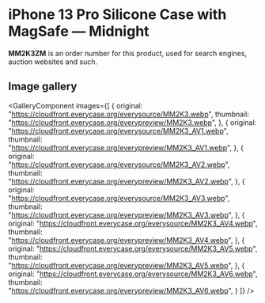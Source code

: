 
# iPhone 13 Pro Silicone Case with MagSafe — Midnight

<Callout type='info' emoji='👉🏻'>**MM2K3ZM** is an order number for this product, used for search engines, auction websites and such.</Callout>

## Image gallery

<GalleryComponent
    images={[
      {
        original: "https://cloudfront.everycase.org/everysource/MM2K3.webp",
        thumbnail: "https://cloudfront.everycase.org/everypreview/MM2K3.webp",
      },
      {
        original: "https://cloudfront.everycase.org/everysource/MM2K3_AV1.webp",
        thumbnail: "https://cloudfront.everycase.org/everypreview/MM2K3_AV1.webp",
      },
      {
        original: "https://cloudfront.everycase.org/everysource/MM2K3_AV2.webp",
        thumbnail: "https://cloudfront.everycase.org/everypreview/MM2K3_AV2.webp",
      },
      {
        original: "https://cloudfront.everycase.org/everysource/MM2K3_AV3.webp",
        thumbnail: "https://cloudfront.everycase.org/everypreview/MM2K3_AV3.webp",
      },
      {
        original: "https://cloudfront.everycase.org/everysource/MM2K3_AV4.webp",
        thumbnail: "https://cloudfront.everycase.org/everypreview/MM2K3_AV4.webp",
      },
      {
        original: "https://cloudfront.everycase.org/everysource/MM2K3_AV5.webp",
        thumbnail: "https://cloudfront.everycase.org/everypreview/MM2K3_AV5.webp",
      },
      {
        original: "https://cloudfront.everycase.org/everysource/MM2K3_AV6.webp",
        thumbnail: "https://cloudfront.everycase.org/everypreview/MM2K3_AV6.webp",
      }
    ]}
  />
